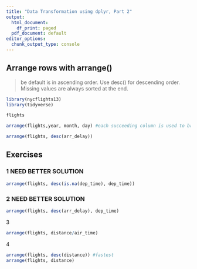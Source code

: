 ---
title: "Data Transformation using dplyr, Part 2"
output:
  html_document:
    df_print: paged
  pdf_document: default
editor_options:
  chunk_output_type: console
---

## Arrange rows with arrange()
> be default is in ascending order. Use desc() for descending order. 
> Missing values are always sorted at the end.
```{r}
library(nycflights13)
library(tidyverse)

flights

arrange(flights,year, month, day) #each succeeding column is used to break ties between the same column values)

arrange(flights, desc(arr_delay))

```
## Exercises

### 1 NEED BETTER SOLUTION
```{r}

arrange(flights, desc(is.na(dep_time), dep_time))

```
### 2 NEED BETTER SOLUTION
```{r}

arrange(flights, desc(arr_delay), dep_time)

```

3

```{r}
arrange(flights, distance/air_time)

```
4
```{r}
arrange(flights, desc(distance)) #fastest
arrange(flights, distance)
```

 